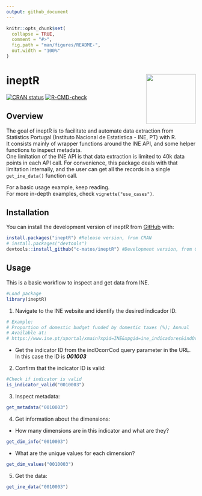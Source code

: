 ```yaml
---
output: github_document
---
```


<!-- README.md is generated from README.Rmd. Please edit that file -->

```r
knitr::opts_chunk$set(
  collapse = TRUE,
  comment = "#>",
  fig.path = "man/figures/README-",
  out.width = "100%"
)
```

# ineptR <a href="https://c-matos.github.io/ineptR/"><img src="man/figures/logo.png" align="right" height="132" /></a>


<!-- badges: start -->
[![CRAN status](https://www.r-pkg.org/badges/version-last-release/ineptR?color=blue)](https://CRAN.R-project.org/package=ineptR)
[![R-CMD-check](https://github.com/c-matos/ineptR/actions/workflows/R-CMD-check.yaml/badge.svg)](https://github.com/c-matos/ineptR/actions/workflows/R-CMD-check.yaml)
<!-- badges: end -->

## Overview

The goal of ineptR is to facilitate and automate data extraction from Statistics Portugal (Instituto Nacional de Estatistica - INE, PT) with R.  
It consists mainly of wrapper functions around the INE API, and some helper functions to inspect metadata.  
One limitation of the INE API is that data extraction is limited to 40k data points in each API call. For convenience, this package deals with that limitation internally, and the user can get all the records in a single `get_ine_data()` function call.

For a basic usage example, keep reading.  
For more in-depth examples, check `vignette("use_cases")`.

## Installation

You can install the development version of ineptR from [GitHub](https://github.com/) with:

``` r
install.packages("ineptR") #Release version, from CRAN
# install.packages("devtools")
devtools::install_github("c-matos/ineptR") #Development version, from GitHub
```

## Usage

This is a basic workflow to inspect and get data from INE.

```r
#Load package
library(ineptR)
```

1. Navigate to the INE website and identify the desired indicador ID. 
```r
# Example: 
# Proportion of domestic budget funded by domestic taxes (%); Annual
# Available at: 
# https://www.ine.pt/xportal/xmain?xpid=INE&xpgid=ine_indicadores&indOcorrCod=0010003&contexto=bd&selTab=tab2&xlang=pt.

```

* Get the indicator ID from the indOcorrCod query parameter in the URL. In this case the ID is **_001003_**

2. Confirm that the indicator ID is valid:
```r
#Check if indicator is valid
is_indicator_valid("0010003")
```

3. Inspect metadata:
```r
get_metadata("0010003")
```

4. Get information about the dimensions:
* How many dimensions are in this indicator and what are they?
```r
get_dim_info("0010003")
```

* What are the unique values for each dimension?
```r
get_dim_values("0010003")
```

5. Get the data:
```r
get_ine_data("0010003")
```
